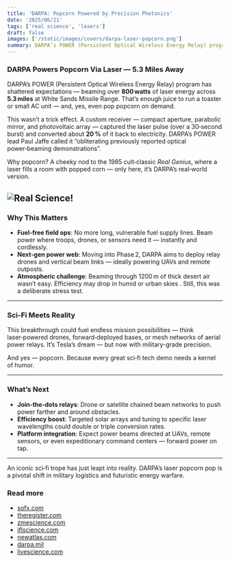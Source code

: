 ```yaml
---
title: 'DARPA: Popcorn Powered by Precision Photonics'
date: '2025/06/21'
tags: ['real science', 'lasers']
draft: false
images: ['/static/images/covers/darpa-laser-popcorn.png']
summary: DARPA’s POWER (Persistent Optical Wireless Energy Relay) program has shattered expectations — beaming over 800 watts of laser energy across 5.3 miles at White Sands Missile Range. That’s enough juice to run a toaster or small AC unit — and, yes, even pop popcorn on demand.
---
```


### DARPA Powers Popcorn Via Laser — 5.3 Miles Away

DARPA’s POWER (Persistent Optical Wireless Energy Relay) program has shattered expectations — beaming over **800 watts** of laser energy across **5.3 miles** at White Sands Missile Range. That’s enough juice to run a toaster or small AC unit — and, yes, even pop popcorn on demand.

This wasn’t a trick effect. A custom receiver — compact aperture, parabolic mirror, and photovoltaic array — captured the laser pulse (over a 30‑second burst) and converted about **20 %** of it back to electricity. DARPA’s POWER lead Paul Jaffe called it “obliterating previously reported optical power‑beaming demonstrations”.

Why popcorn? A cheeky nod to the 1985 cult‑classic _Real Genius_, where a laser fills a room with popped corn — only here, it’s DARPA’s real‑world version.

## ![Real Science!](/static/images/covers/darpa-laser-popcorn.png)

### Why This Matters

- **Fuel‑free field ops**: No more long, vulnerable fuel supply lines. Beam power where troops, drones, or sensors need it — instantly and cordlessly.
- **Next‑gen power web**: Moving into Phase 2, DARPA aims to deploy relay drones and vertical beam links — ideally powering UAVs and remote outposts.
- **Atmospheric challenge**: Beaming through 1200 m of thick desert air wasn’t easy. Efficiency may drop in humid or urban skies . Still, this was a deliberate stress test.

---

### Sci‑Fi Meets Reality

This breakthrough could fuel endless mission possibilities — think laser‑powered drones, forward‑deployed bases, or mesh networks of aerial power relays. It’s Tesla’s dream — but now with military-grade precision.

And yes — popcorn. Because every great sci‑fi tech demo needs a kernel of humor.

---

### What’s Next

- **Join‑the‑dots relays**: Drone or satellite chained beam networks to push power farther and around obstacles.
- **Efficiency boost**: Targeted solar arrays and tuning to specific laser wavelengths could double or triple conversion rates.
- **Platform integration**: Expect power beams directed at UAVs, remote sensors, or even expeditionary command centers — forward power on tap.

---

An iconic sci‑fi trope has just leapt into reality. DARPA’s laser popcorn pop is a pivotal shift in military logistics and futuristic energy warfare.

### Read more

- [sofx.com][6]
- [theregister.com][7]
- [zmescience.com][3]
- [iflscience.com][4]
- [newatlas.com][5]
- [darpa.mil][2]
- [livescience.com][1]

[1]: https://www.livescience.com/technology/darpa-smashes-wireless-power-record-beaming-energy-more-than-5-miles-away-and-uses-it-to-make-popcorn?utm_source=chatgpt.com 'DARPA smashes wireless power record, beaming energy more than 5 miles away - and uses it to make popcorn'
[2]: https://www.darpa.mil/news/2025/darpa-program-distance-record-power-beaming?utm_source=chatgpt.com 'DARPA program sets distance record for power beaming'
[3]: https://www.zmescience.com/science/news-science/darpa-laser-wireless-power-test/?utm_source=chatgpt.com 'DARPA Just Beamed Power Over 5 Miles Using Lasers and Used It ...'
[4]: https://www.iflscience.com/darpa-sends-energy-wirelessly-over-86-kilometers-setting-a-new-world-record-79631?utm_source=chatgpt.com 'DARPA Sends Energy Wirelessly Over 8.6 Kilometers, Setting A New World Record'
[5]: https://newatlas.com/military/darpa-sets-new-records-sending-power-without-wires/?utm_source=chatgpt.com 'DARPA sets new records for sending power wirelessly - New Atlas'
[6]: https://www.sofx.com/darpa-beams-wireless-electric-power-over-five-miles-using-laser-technology/?utm_source=chatgpt.com 'DARPA Beams Wireless Electric Power Over Five Miles Using Laser ...'
[7]: https://www.theregister.com/2025/05/19/darpa_energy_beaming_record/?utm_source=chatgpt.com 'DARPA sets energy beaming distance, power record - The Register'
